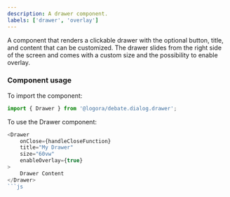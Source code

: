 ```yaml
---
description: A drawer component.
labels: ['drawer', 'overlay']
---
```


 
A component that renders a clickable drawer with the optional button, title, and content that can be customized. 
The drawer slides from the right side of the screen and comes with a custom size and the possibility to enable overlay.

### Component usage

To import the component:
```js
import { Drawer } from '@logora/debate.dialog.drawer';
```

To use the Drawer component:

```js
<Drawer 
    onClose={handleCloseFunction}
    title="My Drawer"
    size="60vw"
    enableOverlay={true}
>
    Drawer Content
</Drawer>
```js